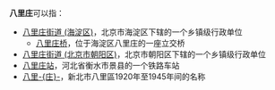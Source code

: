 '''八里庄'''可以指：
*[[八里庄街道_(海淀区)|八里庄街道 (海淀区)]]，北京市海淀区下辖的一个乡镇级行政单位
**[[八里庄桥|八里庄桥]]，位于海淀区八里庄的一座立交桥
*[[八里庄街道_(北京市朝阳区)|八里庄街道 (北京市朝阳区)]]，北京市朝阳区下辖的一个乡镇级行政单位
*[[八里庄站|八里庄站]]，河北省衡水市景县的一个铁路车站
*[[八里庄|八里-{庄}-]]，新北市八里區1920年至1945年间的名称
{{disambiguation|B|Cat=三字亚洲地名消歧义}}